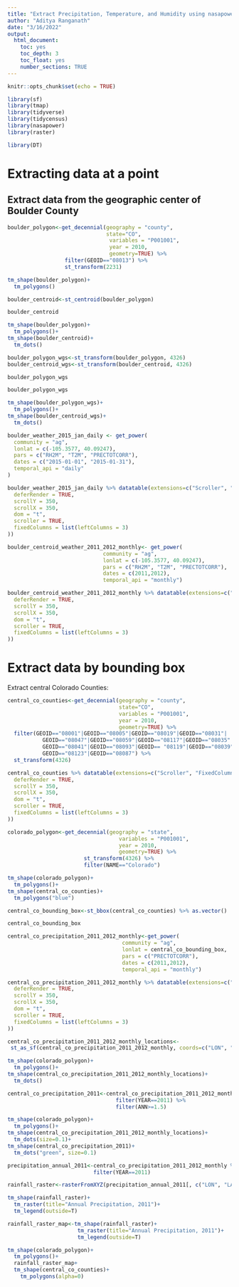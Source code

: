 ```yaml
---
title: "Extract Precipitation, Temperature, and Humidity using nasapower "
author: "Aditya Ranganath"
date: "3/16/2022"
output:
  html_document:
    toc: yes
    toc_depth: 3
    toc_float: yes
    number_sections: TRUE
---
```


```r
knitr::opts_chunk$set(echo = TRUE)
```

```r
library(sf)
library(tmap)
library(tidyverse)
library(tidycensus)
library(nasapower)
library(raster)
```

```r
library(DT) 
```


# Extracting data at a point

## Extract data from the geographic center of Boulder County

```r
boulder_polygon<-get_decennial(geography = "county",
                               state="CO",
                                variables = "P001001",
                                year = 2010,
                                geometry=TRUE) %>% 
                  filter(GEOID=="08013") %>% 
                  st_transform(2231)
```


```r
tm_shape(boulder_polygon)+
  tm_polygons()
```

```r
boulder_centroid<-st_centroid(boulder_polygon)
```

```r
boulder_centroid
```

```r
tm_shape(boulder_polygon)+
  tm_polygons()+
tm_shape(boulder_centroid)+
  tm_dots()
```

```r
boulder_polygon_wgs<-st_transform(boulder_polygon, 4326)
boulder_centroid_wgs<-st_transform(boulder_centroid, 4326)
```

```r
boulder_polygon_wgs
```

```r
boulder_polygon_wgs
```


```r
tm_shape(boulder_polygon_wgs)+
  tm_polygons()+
tm_shape(boulder_centroid_wgs)+
  tm_dots()
```


```r
boulder_weather_2015_jan_daily <- get_power(
  community = "ag",
  lonlat = c(-105.3577, 40.09247),
  pars = c("RH2M", "T2M", "PRECTOTCORR"),
  dates = c("2015-01-01", "2015-01-31"),
  temporal_api = "daily"
)
```


```r
boulder_weather_2015_jan_daily %>% datatable(extensions=c("Scroller", "FixedColumns"), options = list(
  deferRender = TRUE,
  scrollY = 350,
  scrollX = 350,
  dom = "t",
  scroller = TRUE,
  fixedColumns = list(leftColumns = 3)
))
```


```r
boulder_centroid_weather_2011_2012_monthly<- get_power(
                              community = "ag",
                              lonlat = c(-105.3577, 40.09247),
                              pars = c("RH2M", "T2M", "PRECTOTCORR"),
                              dates = c(2011,2012),
                              temporal_api = "monthly")
```

```r
boulder_centroid_weather_2011_2012_monthly %>% datatable(extensions=c("Scroller", "FixedColumns"), options = list(
  deferRender = TRUE,
  scrollY = 350,
  scrollX = 350,
  dom = "t",
  scroller = TRUE,
  fixedColumns = list(leftColumns = 3)
))
```

# Extract data by bounding box

Extract central Colorado Counties: 

```r
central_co_counties<-get_decennial(geography = "county",
                                   state="CO",
                                   variables = "P001001",
                                   year = 2010,
                                   geometry=TRUE) %>% 
  filter(GEOID=="08001"|GEOID=="08005"|GEOID=="08019"|GEOID=="08031"|
           GEOID=="08047"|GEOID=="08059"|GEOID=="08117"|GEOID=="08035"|
           GEOID=="08041"|GEOID=="08093"|GEOID== "08119"|GEOID=="08039"|GEOID=="08073"|GEOID=="08013"|GEOID=="08069"|
           GEOID=="08123"|GEOID=="08087") %>% 
  st_transform(4326)

```

```r
central_co_counties %>% datatable(extensions=c("Scroller", "FixedColumns"), options = list(
  deferRender = TRUE,
  scrollY = 350,
  scrollX = 350,
  dom = "t",
  scroller = TRUE,
  fixedColumns = list(leftColumns = 3)
))
```

```r
colorado_polygon<-get_decennial(geography = "state",
                                   variables = "P001001",
                                   year = 2010,
                                   geometry=TRUE) %>% 
                        st_transform(4326) %>% 
                        filter(NAME=="Colorado")
```


```r
tm_shape(colorado_polygon)+
  tm_polygons()+
tm_shape(central_co_counties)+
  tm_polygons("blue")
```


```r
central_co_bounding_box<-st_bbox(central_co_counties) %>% as.vector()

central_co_bounding_box
```


```r
central_co_precipitation_2011_2012_monthly<-get_power(
                                    community = "ag",
                                    lonlat = central_co_bounding_box,
                                    pars = c("PRECTOTCORR"),
                                    dates = c(2011,2012),
                                    temporal_api = "monthly")
```


```r
central_co_precipitation_2011_2012_monthly %>% datatable(extensions=c("Scroller", "FixedColumns"), options = list(
  deferRender = TRUE,
  scrollY = 350,
  scrollX = 350,
  dom = "t",
  scroller = TRUE,
  fixedColumns = list(leftColumns = 3)
))
```

```r
central_co_precipitation_2011_2012_monthly_locations<-
 st_as_sf(central_co_precipitation_2011_2012_monthly, coords=c("LON", "LAT"), crs=4326, remove=F)
```

```r
tm_shape(colorado_polygon)+
  tm_polygons()+
tm_shape(central_co_precipitation_2011_2012_monthly_locations)+
  tm_dots()
```

```r
central_co_precipitation_2011<-central_co_precipitation_2011_2012_monthly_locations %>% 
                                  filter(YEAR==2011) %>% 
                                  filter(ANN>=1.5)

```

```r
tm_shape(colorado_polygon)+
  tm_polygons()+
tm_shape(central_co_precipitation_2011_2012_monthly_locations)+
  tm_dots(size=0.1)+
tm_shape(central_co_precipitation_2011)+
  tm_dots("green", size=0.1)
```

```r
precipitation_annual_2011<-central_co_precipitation_2011_2012_monthly %>% 
                           filter(YEAR==2011)
```


```r
rainfall_raster<-rasterFromXYZ(precipitation_annual_2011[, c("LON", "LAT", "ANN")])
```


```r
tm_shape(rainfall_raster)+
  tm_raster(title="Annual Precipitation, 2011")+
  tm_legend(outside=T)
```

```r
rainfall_raster_map<-tm_shape(rainfall_raster)+
                      tm_raster(title="Annual Precipitation, 2011")+
                      tm_legend(outside=T)
```

```r
tm_shape(colorado_polygon)+
  tm_polygons()+
  rainfall_raster_map+
  tm_shape(central_co_counties)+
    tm_polygons(alpha=0)

```


<div class="tocify-extend-page" data-unique="tocify-extend-page" style="height: 0;"></div>